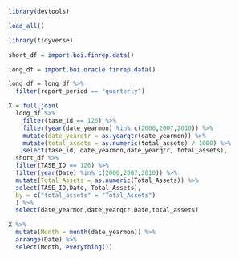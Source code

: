 
```r

library(devtools)

load_all()

library(tidyverse)

```


```r

short_df = import.boi.finrep.data()

long_df = import.boi.oracle.finrep.data()

long_df = long_df %>%
  filter(report_period == "quarterly")

```


```r

X = full_join(
  long_df %>% 
    filter(tase_id == 126) %>% 
    filter(year(date_yearmon) %in% c(2000,2007,2010)) %>% 
    mutate(date_yearqtr = as.yearqtr(date_yearmon)) %>% 
    mutate(total_assets = as.numeric(total_assets) / 1000) %>% 
    select(tase_id, date_yearmon,date_yearqtr, total_assets),
  short_df %>% 
  filter(TASE_ID == 126) %>% 
  filter(year(Date) %in% c(2000,2007,2010)) %>% 
  mutate(Total_Assets = as.numeric(Total_Assets)) %>% 
  select(TASE_ID,Date, Total_Assets),
  by = c("total_assets" = "Total_Assets")
  ) %>% 
  select(date_yearmon,date_yearqtr,Date,total_assets)

X %>% 
  mutate(Month = month(date_yearmon)) %>% 
  arrange(Date) %>% 
  select(Month, everything())

```

